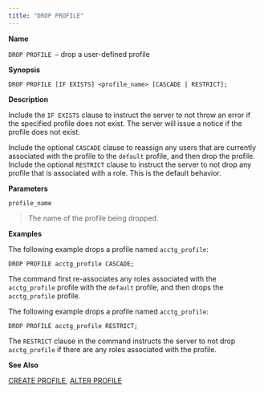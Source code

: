 ```yaml
---
title: "DROP PROFILE"
---
```


<div id="drop_profile" class="registered_link"></div>


**Name**

`DROP PROFILE –` drop a user-defined profile

**Synopsis**

``` text
DROP PROFILE [IF EXISTS] <profile_name> [CASCADE | RESTRICT];
```

**Description**

Include the `IF EXISTS` clause to instruct the server to not throw an error if the specified profile does not exist. The server will issue a notice if the profile does not exist.

Include the optional `CASCADE` clause to reassign any users that are currently associated with the profile to the `default` profile, and then drop the profile. Include the optional `RESTRICT` clause to instruct the server to not drop any profile that is associated with a role. This is the default behavior.

**Parameters**

`profile_name`

> The name of the profile being dropped.

**Examples**

The following example drops a profile named `acctg_profile`:

``` text
DROP PROFILE acctg_profile CASCADE;
```

The command first re-associates any roles associated with the `acctg_profile` profile with the `default` profile, and then drops the `acctg_profile` profile.

The following example drops a profile named `acctg_profile`:

``` text
DROP PROFILE acctg_profile RESTRICT;
```

The `RESTRICT` clause in the command instructs the server to not drop `acctg_profile` if there are any roles associated with the profile.

**See Also**

[CREATE PROFILE](#create_profile), [ALTER PROFILE](#alter_profile)
